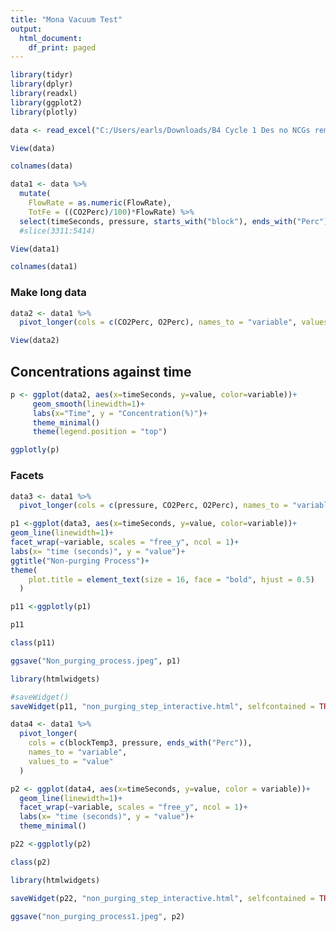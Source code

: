 ```yaml
---
title: "Mona Vacuum Test"
output:
  html_document:
    df_print: paged
---
```


```r
library(tidyr)
library(dplyr)
library(readxl)
library(ggplot2)
library(plotly)
```

```r
data <- read_excel("C:/Users/earls/Downloads/B4 Cycle 1 Des no NCGs removal.xlsx", sheet=1)

```

```r
View(data)
```

```r
colnames(data)
```

```r
data1 <- data %>%
  mutate(
    FlowRate = as.numeric(FlowRate),
    TotFe = ((CO2Perc)/100)*FlowRate) %>%
  select(timeSeconds, pressure, starts_with("block"), ends_with("Perc"), FlowRate, TotFe) #%>% 
  #slice(3311:5414)
```

```r
View(data1)
```

```r
colnames(data1)
```
### Make long data

```r
data2 <- data1 %>%
  pivot_longer(cols = c(CO2Perc, O2Perc), names_to = "variable", values_to = "value" )
```

```r
View(data2)
```

## Concentrations against time
```r
p <- ggplot(data2, aes(x=timeSeconds, y=value, color=variable))+
     geom_smooth(linewidth=1)+
     labs(x="Time", y = "Concentration(%)")+
     theme_minimal()
     theme(legend.position = "top")
```

```r
ggplotly(p)
```

### Facets
```r
data3 <- data1 %>% 
  pivot_longer(cols = c(pressure, CO2Perc, O2Perc), names_to = "variable", values_to = "value")
```


```r
p1 <-ggplot(data3, aes(x=timeSeconds, y=value, color=variable))+
geom_line(linewidth=1)+
facet_wrap(~variable, scales = "free_y", ncol = 1)+
labs(x= "time (seconds)", y = "value")+
ggtitle("Non-purging Process")+
theme(
    plot.title = element_text(size = 16, face = "bold", hjust = 0.5)
  )
```

```r
p11 <-ggplotly(p1)
```

```r
p11
```


```r
class(p11)
```

```r
ggsave("Non_purging_process.jpeg", p1)
```


```r
library(htmlwidgets)

#saveWidget()
saveWidget(p11, "non_purging_step_interactive.html", selfcontained = TRUE)
```

```r
data4 <- data1 %>% 
  pivot_longer(
    cols = c(blockTemp3, pressure, ends_with("Perc")),
    names_to = "variable",
    values_to = "value"
  )
```

```r
p2 <- ggplot(data4, aes(x=timeSeconds, y=value, color = variable))+
  geom_line(linewidth=1)+
  facet_wrap(~variable, scales = "free_y", ncol = 1)+
  labs(x= "time (seconds)", y = "value")+
  theme_minimal()
```

```r
p22 <-ggplotly(p2)
```

```r
class(p2)
```

```r
library(htmlwidgets)

saveWidget(p22, "non_purging_step_interactive.html", selfcontained = TRUE)
```

```r
ggsave("non_purging_process1.jpeg", p2)
```